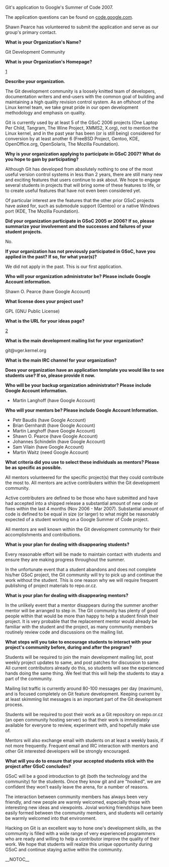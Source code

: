 Git's application to Google's Summer of Code 2007.

The application questions can be found on
[http://code.google.com/support/bin/answer.py?answer=60303&topic=10727 code.google.com].

Shawn Pearce has volunteered to submit the application and serve
as our group's primary contact.

<b> What is your Organization's Name? </b>

Git Development Community

<b> What is your Organization's Homepage? </b>

[http://git.or.cz/]

<b> Describe your organization. </b>

The Git development community is a loosely knitted team of developers,
documentation writers and end-users with the common goal of
building and maintaining a high quality revision control system.
As an offshoot of the Linux kernel team, we take great pride in
our open development methodology and emphasis on quality.

Git is currently used by at least 5 of the GSoC 2006 projects
(One Laptop Per Child, Tangram, The Wine Project, XMMS2, X.org),
not to mention the Linux kernel, and in the past year has been (or
is still being) considered for conversion by at least another 6
(FreeBSD Project, Gentoo, KDE, OpenOffice.org, OpenSolaris, The
Mozilla Foundation).

''' Why is your organization applying to participate in GSoC 2007? What
do you hope to gain by participating? '''

Although Git has developed from absolutely nothing to one of the most
useful version control systems in less than 2 years, there are still
many new and exciting features that users continue to ask about.
We hope to engage several students in projects that will bring some
of these features to life, or to create useful features that have
not even been considered yet.

Of particular interest are the features that the other prior GSoC
projects have asked for, such as submodule support (Gentoo) or a
native Windows port (KDE, The Mozilla Foundation).

''' Did your organization participate in GSoC 2005 or 2006? If so,
please summarize your involvement and the successes and failures
of your student projects. '''

No.

''' If your organization has not previously participated in GSoC,
have you applied in the past? If so, for what year(s)? '''

We did not apply in the past.  This is our first application.

''' Who will your organization administrator be? Please include Google
Account information. '''

Shawn O. Pearce (have Google Account)

<b> What license does your project use? </b>

GPL (GNU Public License)

<b> What is the URL for your ideas page? </b>

[http://git.or.cz/gitwiki/SoC2007Ideas]

<b> What is the main development mailing list for your organization? </b>

git@vger.kernel.org

<b> What is the main IRC channel for your organization? </b>

<!-- #git on irc.freenode.org.
 -->

''' Does your organization have an application template you would like
to see students use? If so, please provide it now. '''

''' Who will be your backup organization administrator? Please include
Google Account information. '''

* Martin Langhoff (have Google Account)

''' Who will your mentors be? Please include Google Account
Information. '''

* Petr Baudis (have Google Account)
* Brian Gernhardt (have Google Account)
* Martin Langhoff (have Google Account)
* Shawn O. Pearce (have Google Account)
* Johannes Schindelin (have Google Account)
* Sam Vilain (have Google Account)
* Martin Waitz (need Google Account)

''' What criteria did you use to select these individuals as
mentors? Please be as specific as possible. '''

All mentors volunteered for the specific project(s) that they could
contribute the most to.  All mentors are active contributers within
the Git development community.

Active contributers are defined to be those who have submitted and
have had accepted into a shipped release a substantial amount of
new code or fixes within the last 4 months (Nov 2006 - Mar 2007).
Substantial amount of code is defined to be equal in size (or
larger) to what might be reasonably expected of a student working
on a Google Summer of Code project.

All mentors are well known within the Git development community
for their accomplishments and contributions.

<b> What is your plan for dealing with disappearing students? </b>

Every reasonable effort will be made to maintain contact with
students and ensure they are making progress throughout the summer.

In the unfortunate event that a student abandons and does not
complete his/her GSoC project, the Git community will try to pick up
and continue the work without the student.  This is one reason why we
will require frequent publishing of project materials to repo.or.cz.

<b> What is your plan for dealing with disappearing mentors? </b>

In the unlikely event that a mentor disappears during the summer
another mentor will be arranged to step in.  The Git community
has plenty of good people within that would be more than happy
to help a student finish their project.  It is very probable that
the replacement mentor would already be familiar with the student
and the project, as many community members routinely review code
and discussions on the mailing list.

''' What steps will you take to encourage students to interact with
your project's community before, during and after the program? '''

Students will be required to join the main development mailing list,
post weekly project updates to same, and post patches for discussion
to same.  All current contributors already do this, so students
will see the experienced hands doing the same thing. We feel that
this will help the students to stay a part of the community.

Mailing list traffic is currently around 80-100 messages per day
(maximum), and is focused completely on Git feature development.
Keeping current by at least skimming list messages is an important
part of the Git development process.

Students will be required to post their work as a Git repository on
repo.or.cz (an open community hosting server) so that their work
is immediately available for everyone to review, experiment with,
and hopefully make use of.

Mentors will also exchange email with students on at least a weekly
basis, if not more frequently.  Frequent email and IRC interaction
with mentors and other Git interested developers will be strongly
encouraged.

''' What will you do to ensure that your accepted students stick with
the project after GSoC concludes? '''

GSoC will be a good introduction to git (both the technology and the
community) for the students.  Once they know git and are "hooked",
we are confident they won't easily leave the arena, for a number
of reasons.

The interaction between community members has always been very
friendly, and new people are warmly welcomed, especially those with
interesting new ideas and viewpoints.  Jovial working friendships
have been easily formed between the community members, and students
will certainly be warmly welcomed into that environment.

Hacking on Git is an excellent way to hone one's development skills,
as the community is filled with a wide range of very experienced
programmers who are ready and willing to help a contributor improve
the quality of their work.  We hope that students will realize this
unique opportunity during GSoC and continue staying active within
the community.

__NOTOC__